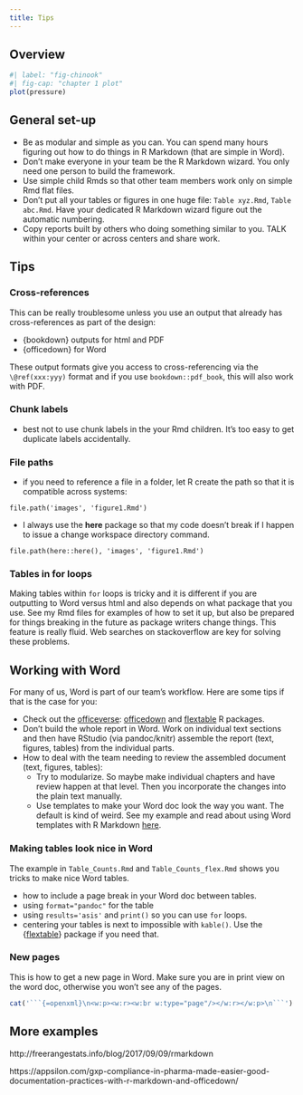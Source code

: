 ```yaml
---
title: Tips
---
```


```{=openxml}
<w:p><w:r><w:br w:type="page"/></w:r></w:p>
```

## Overview 

```r
#| label: "fig-chinook"
#| fig-cap: "chapter 1 plot"
plot(pressure)
```



## General set-up

* Be as modular and simple as you can. You can spend many hours figuring out how to do things in R Markdown (that are simple in Word).
* Don't make everyone in your team be the R Markdown wizard. You only need one person to build the framework.
* Use simple child Rmds so that other team members work only on simple Rmd flat files.
* Don't put all your tables or figures in one huge file: `Table xyz.Rmd`, `Table abc.Rmd`. Have your dedicated R Markdown wizard figure out the automatic numbering.
* Copy reports built by others who doing something similar to you. TALK within your center or across centers and share work.

## Tips

### Cross-references

This can be really troublesome unless you use an output that already has cross-references as part of the design:

* {bookdown} outputs for html and PDF
* {officedown} for Word

These output formats give you access to cross-referencing via the `\@ref(xxx:yyy)` format and if you use `bookdown::pdf_book`, this will also work with PDF.


### Chunk labels

* best not to use chunk labels in the your Rmd children. It's too easy to get duplicate labels accidentally.

### File paths

* if you need to reference a file in a folder, let R create the path so that it is compatible across systems:
```
file.path('images', 'figure1.Rmd')
```
* I always use the **here** package so that my code doesn't break if I happen to issue a change workspace directory command.
```
file.path(here::here(), 'images', 'figure1.Rmd')
```

### Tables in for loops

Making tables within `for` loops is tricky and it is different if you are outputting to Word versus html and also depends on what package that you use. See my Rmd files for examples of how to set it up, but also be prepared for things breaking in the future as package writers change things. This feature is really fluid. Web searches on stackoverflow are key for solving these problems.

## Working with Word

For many of us, Word is part of our team's workflow. Here are some tips if that is the case for you:

* Check out the [officeverse](https://ardata-fr.github.io/officeverse/index.html): [officedown](https://CRAN.R-project.org/package=officedown) and [flextable](https://CRAN.R-project.org/package=flextable) R packages.
* Don't build the whole report in Word. Work on individual text sections and then have RStudio (via pandoc/knitr) assemble the report (text, figures, tables) from the individual parts.
* How to deal with the team needing to review the assembled document (text, figures, tables):
  * Try to modularize. So maybe make individual chapters and have review happen at that level. Then you incorporate the changes into the plain text manually.
  * Use templates to make your Word doc look the way you want. The default is kind of weird. See my example and read about using Word templates with R Markdown [here](https://bookdown.org/yihui/rmarkdown-cookbook/word-template.html).
  

### Making tables look nice in Word

The example in `Table_Counts.Rmd` and `Table_Counts_flex.Rmd` shows you tricks to make nice Word tables.

* how to include a page break in your Word doc between tables. 
* using `format="pandoc"` for the table
* using `results='asis'` and `print()` so you can use `for` loops.
* centering your tables is next to impossible with `kable()`. Use the {[flextable](https://ardata-fr.github.io/flextable-book/)} package if you need that.

### New pages

This is how to get a new page in Word. Make sure you are in print view on the word doc, otherwise you won't see any of the pages.

```r
cat('```{=openxml}\n<w:p><w:r><w:br w:type="page"/></w:r></w:p>\n```')
```

## More examples

http://freerangestats.info/blog/2017/09/09/rmarkdown

https://appsilon.com/gxp-compliance-in-pharma-made-easier-good-documentation-practices-with-r-markdown-and-officedown/

